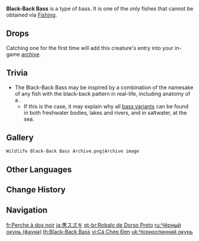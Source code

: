 {{Wildlife Infobox
|type     = Wildlife
|image    = Wildlife Black-Back Bass Icon.png
|family   = Fish
|group    = Bass
|location = 
|description = A type of fish commonly found in bodies of water everywhere. Their meat is sumptuous, making them an important resource for fish-related gourmet dishes in Teyvat.<br>Black-Back Basses are one of the most commonly seen fish in Teyvat's water bodies. It is said that the older they get, the darker their scales become, and that experienced fishermen know how to pick out the prize catch from the color of their scales.
}}
'''Black-Back Bass''' is a type of bass. It is one of the only fishes that cannot be obtained via [[Fishing]].

==Drops==
{{Card|Fish|1}}

Catching one for the first time will add this creature's entry into your in-game [[archive]].

==Trivia==
*The Black-Back Bass may be inspired by a combination of the namesake of any fish with the black-back pattern in real-life, including anatomy of a {{w|Bass (fish)|bass}}.
**If this is the case, it may explain why all [[Bass|bass variants]] can be found in both freshwater bodies, lakes and rivers, and in saltwater, at the sea.

==Gallery==
<gallery>
 Wildlife Black-Back Bass Archive.png|Archive image
</gallery>

==Other Languages==
{{Other Languages
|en      = Black-Back Bass
|zhs     = 黑背鲈鱼
|zhs_rm  = Hēibèi Lúyú
|zht     = 黑背鱸魚
|zht_rm  = Hēibèi Lúyú
|zh_tl   = Black-Backed Bass
|ja      = 黒スズキ
|ja_rm   = Kuro Suzuki{{Assumed}}
|ja_tl   = Black Bass
|ko      = 검정 농{{tt|어|魚}}
|ko_tl   = Black Bass
|es      = Perca de lomo negro
|es_tl   = Black-Backed Fish
|fr      = Perche à dos noir
|fr_tl   = Black-Backed Fish
|ru      = Чёрный окунь
|ru_tl   = Black Bass
|th      = Black-back Bass
|vi      = Cá Chép Đen
|vi_tl   = Black Carp
|de      = Schwarzrückenbarsch
|de_tl   = Black-Back Bass
|id      = Black-Back Bass
|pt      = Robalo de Dorso Preto
|pt_tl   = Black-Backed Bass
|tr      = Kara Sırtlı Levrek
|tr_tl   = Black-Backed Bass
|it      = Spigola a dorso scuro
|it_tl   = 
}}

==Change History==
{{Change History|1.0}}

==Navigation==
{{Wildlife Navbox}}

[[fr:Perche à dos noir]]
[[ja:黒スズキ]]
[[pt-br:Robalo de Dorso Preto]]
[[ru:Чёрный окунь (фауна)]]
[[th:Black-Back Bass]]
[[vi:Cá Chép Đen]]
[[uk:Чорноспинний окунь]]